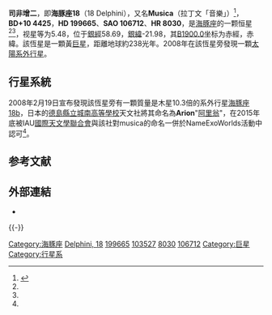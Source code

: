 {{Starbox begin
| name = 海豚座18
}}
{{Starbox observe
| epoch = [[J2000.0|J2000.0]]
| constell = [[海豚座|海豚座]]<ref name=SIMBAD>{{cite web
 | url=http://simbad.u-strasbg.fr/simbad/sim-id?Ident=HR+8030
 | title=Pulsating variable Star
 | publisher=Centre de Données astronomiques de Strasbourg
 | work=SIMBAD
 | accessdate=2012-07-13
 | archive-date=2016-03-18
 | archive-url=https://web.archive.org/web/20160318162035/http://simbad.u-strasbg.fr/simbad/sim-id?Ident=HR+8030
 | dead-url=no
 }}</ref><ref name=DATA>{{cite web
 | url=http://vizier.u-strasbg.fr/viz-bin/VizieR-5?-out.add=.&-source=5050&-corr=PK=HR&-out.max=9999&HR=8030
 | title=VizieR Detailed Page
 | accessdate=2012-07-13
 | archive-date=2016-03-04
 | archive-url=https://web.archive.org/web/20160304211456/http://vizier.u-strasbg.fr/viz-bin/VizieR-5?-out.add=.&-source=5050&-corr=PK=HR&-out.max=9999&HR=8030
 | dead-url=no
 }}</ref>
| 星官 = [[虛宿|虛宿]] [[司非_(星官)|司非]]
| ra = {{RA|20|58|25.9}}<ref name=SIMBAD /><ref name=DATA />
| dec = {{DEC|+10|50|21}}<ref name=SIMBAD /><ref name=DATA />
| appmag_v = 5.48<ref name=SIMBAD /><ref name=DATA />
}}
{{Starbox character
| class = gG6<ref name=SIMBAD /><ref name=DATA />
| b-v = 0.93<ref name=SIMBAD /><ref name=DATA />
| u-b = <ref name=SIMBAD /><ref name=DATA />
| r-i = <ref name=SIMBAD /><ref name=DATA />
| variable = 
}}
{{Starbox astrometry
| radial_v = 
| prop_mo_ra = 0
| parallax = 
| p_error = 
}}
{{Starbox catalog
| names =BD+10 4425，[[SAO星表|SAO]] 106712，[[HD星表|HD]] 199665，[[HR星表|HR]] 8030，[[Hipparcos_catalogue|HIP 103527]]，[[博斯星表|GC 29266]]}}
{{Starbox reference |Simbad=HR+8030}}
{{Starbox end}}

'''司非增二'''，即'''海豚座18'''（18 Delphini），又名'''Musica'''（拉丁文「音樂」）<ref name=Delphini>{{cite web| url=http://nameexoworlds.iau.org/names| title=命名系外世界"NameExoWorlds"。| publisher=IAU國際天文學聯合會| work=2015年活動「NameExoWorlds」| accessdate=2016-11-07| archive-date=2018-02-01| archive-url=https://web.archive.org/web/20180201043609/http://nameexoworlds.iau.org/names| dead-url=no}}</ref>，'''BD+10 4425'''，'''HD 199665'''、'''SAO 106712'''、'''HR 8030'''，是[[海豚座|海豚座]]的一颗恒星<ref name=SIMBAD /><ref name=DATA />，视星等为5.48，位于[[銀道座標系|銀經]]58.69，[[銀道座標系|銀緯]]-21.98，其[[B1900.0|B1900.0]]坐标为赤經{{RA|20|53|36.9}}，赤緯{{DEC|+10|-21.98|12}}。該恆星是一顆黃[[巨星|巨星]]，距離地球約238光年。2008年在該恆星旁發現一顆[[太陽系外行星|太陽系外行星]]。

== 行星系統 ==
2008年2月19日宣布發現該恆星旁有一顆質量是木星10.3倍的系外行星[[海豚座18b|海豚座18b]]，日本的[[德島縣立城南高等學校|德島縣立城南高等學校]]天文社將其命名為'''Arion'''"[[阿里翁|阿里翁]]"，在2015年底被IAU[[國際天文學聯合會|國際天文學聯合會]]與該社對musica的命名一併於NameExoWorlds活動中認可<ref name=Delphini/>。

{{OrbitboxPlanet begin
| table_ref = <ref>{{cite journal | url=http://pasj.asj.or.jp/v60/n3/600314/600314a.html | author=Sato ''et al.'' | title=Planetary Companions around Three Intermediate-Mass G and K Giants: 18 Delphini, ξ Aquilae and HD 81688 | journal=[[日本天文學會會刊|Publications of the Astronomical Society of Japan]] | volume=60 | issue=3 | pages=539–550 | year=2008 | bibcode=2008PASJ...60..539S | access-date=2012-07-31 | archive-date=2020-01-24 | archive-url=https://web.archive.org/web/20200124230511/http://pasj.asj.or.jp/v60/n3/600314/600314a.html | dead-url=no }} ([http://arxiv.org/abs/0802.2590 web preprint] {{WebCite|url=https://www.webcitation.org/68ac0QzIP?url=http://arxiv.org/abs/0802.2590 |date=20120621153938 |dateformat=iso }})</ref>}}
{{OrbitboxPlanet
| exoplanet = [[海豚座18b|b]]
| mass = >10.3
| semimajor = 2.6
| period = 993.3 ± 3.2
| eccentricity = 0.08 ± 0.01
}}
{{Orbitbox end}}

== 参考文献 ==
{{reflist}}

== 外部連結 ==
* {{cite web |url=http://exoplanet.eu/star.php?st=18+Del |title=Notes for star 18 Del |author=Jean Schneider |year=2011 |work= |publisher=[[太陽系外行星百科|Extrasolar Planets Encyclopaedia]] |accessdate=30 September 2011 |archive-date=2012-05-05 |archive-url=https://web.archive.org/web/20120505101035/http://exoplanet.eu/star.php?st=18+Del |dead-url=no }}
{{-}}
{{Sky|20|58|26|+|10|50|21|238}}

{{海豚座恒星}}
{{星官|司非|2|3}}

[[Category:海豚座|Category:海豚座]]
[[Category:佛氏天體|Delphini, 18]]
[[Category:HD和HDE天體|199665]]
[[Category:HIP天體|103527]]
[[Category:HR天體|8030]]
[[Category:SAO天體|106712]]
[[Category:巨星|Category:巨星]]
[[Category:行星系|Category:行星系]]